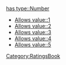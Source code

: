 [[has type::Number]]

* [[Allows value::1]]
* [[Allows value::2]]
* [[Allows value::3]]
* [[Allows value::4]]
* [[Allows value::5]]

[[Category:RatingsBook]]